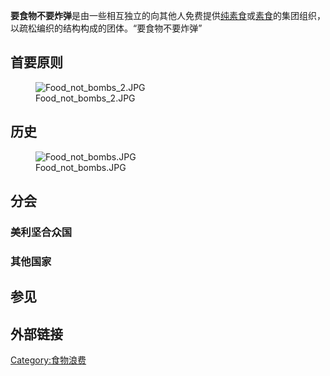 '''要食物不要炸弹'''是由一些相互独立的向其他人免费提供[[:純素食主義|纯素食]]或[[:素食主義|素食]]的集团组织，以疏松编织的结构构成的团体。“要食物不要炸弹”

==首要原则==
[[File:Food_not_bombs_2.JPG|thumb]]
==历史==
[[File:Food_not_bombs.JPG|thumb]]
==分会==

===美利坚合众国===

===其他国家===

==参见==

==外部链接==

{{Authority control}}
{{org-stub}}
[[Category:食物浪费|Category:食物浪费]]